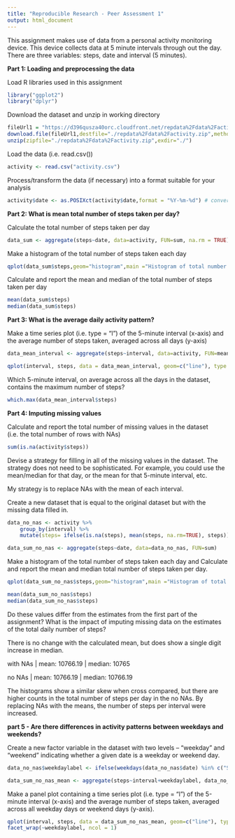 ```yaml
---
title: "Reproducible Research - Peer Assessment 1"
output: html_document
---
```


This assignment makes use of data from a personal activity monitoring device. This device collects data at 5 minute intervals through out the day. There are three variables: steps, date and interval (5 minutes). 

**Part 1: Loading and preprocessing the data**

Load R libraries used in this assignment
```r
library("ggplot2")
library("dplyr")
```

Download the dataset and unzip in working directory
```r
fileUrl1 = "https://d396qusza40orc.cloudfront.net/repdata%2Fdata%2Factivity.zip"
download.file(fileUrl1,destfile="./repdata%2Fdata%2Factivity.zip",method="curl")
unzip(zipfile="./repdata%2Fdata%2Factivity.zip",exdir="./")
```

Load the data (i.e. read.csv())
```r
activity <- read.csv("activity.csv")
```

Process/transform the data (if necessary) into a format suitable for your analysis
```r
activity$date <- as.POSIXct(activity$date,format = "%Y-%m-%d") # convert to date format
```

**Part 2: What is mean total number of steps taken per day?**

Calculate the total number of steps taken per day
```r
data_sum <- aggregate(steps~date, data=activity, FUN=sum, na.rm = TRUE)
```

Make a histogram of the total number of steps taken each day
```r
qplot(data_sum$steps,geom="histogram",main ="Histogram of total number of steps per day",xlab = "Total number of steps")
```

Calculate and report the mean and median of the total number of steps taken per day
```r
mean(data_sum$steps)
median(data_sum$steps)
```

**Part 3: What is the average daily activity pattern?**

Make a time series plot (i.e. type = "l") of the 5-minute interval (x-axis) and the average number of steps taken, averaged across all days (y-axis)

```r
data_mean_interval <- aggregate(steps~interval, data=activity, FUN=mean)
```

```r
qplot(interval, steps, data = data_mean_interval, geom=c("line"), type = 'l',main ="Plot of time series", xlab = "Interval", ylab = "Number of steps")
```

Which 5-minute interval, on average across all the days in the dataset, contains the maximum number of steps?

```r
which.max(data_mean_interval$steps)
```

**Part 4: Imputing missing values**

Calculate and report the total number of missing values in the dataset (i.e. the total number of rows with NAs)

```r
sum(is.na(activity$steps))
```

Devise a strategy for filling in all of the missing values in the dataset. The strategy does not need to be sophisticated. For example, you could use the mean/median for that day, or the mean for that 5-minute interval, etc.

My strategy is to replace NAs with the mean of each interval.

Create a new dataset that is equal to the original dataset but with the missing data filled in.

```r
data_no_nas <- activity %>% 
    group_by(interval) %>% 
    mutate(steps= ifelse(is.na(steps), mean(steps, na.rm=TRUE), steps))
```

```r
data_sum_no_nas <- aggregate(steps~date, data=data_no_nas, FUN=sum)
```

Make a histogram of the total number of steps taken each day and Calculate and report the mean and median total number of steps taken per day.

```r
qplot(data_sum_no_nas$steps,geom="histogram",main ="Histogram of total number of steps per day (NAs removed)", xlab = "Total number of steps per day")
```

```r
mean(data_sum_no_nas$steps)
median(data_sum_no_nas$steps)
```

Do these values differ from the estimates from the first part of the assignment? What is the impact of imputing missing data on the estimates of the total daily number of steps?

There is no change with the calculated mean, but does show a single digit increase in median.

with NAs | mean: 10766.19 | median: 10765

no NAs | mean: 10766.19 | median: 10766.19

The histograms show a similar skew when cross compared, but there are higher counts in the total number of steps per day in the no NAs. By replacing NAs with the means, the number of steps per interval were increased.

**part 5 - Are there differences in activity patterns between weekdays and weekends?**

Create a new factor variable in the dataset with two levels – “weekday” and “weekend” indicating whether a given date is a weekday or weekend day.

```r
data_no_nas$weekdaylabel <- ifelse(weekdays(data_no_nas$date) %in% c("Saturday", "Sunday"), "weekend", "weekday")
```

```r
data_sum_no_nas_mean <- aggregate(steps~interval+weekdaylabel, data_no_nas, mean)
```

Make a panel plot containing a time series plot (i.e. type = "l") of the 5-minute interval (x-axis) and the average number of steps taken, averaged across all weekday days or weekend days (y-axis).

```r
qplot(interval, steps, data = data_sum_no_nas_mean, geom=c("line"), type = 'l',main ="Plot of time series for weekday and weekend", xlab = "Interval", ylab = "Number of steps") +
facet_wrap(~weekdaylabel, ncol = 1)
```
